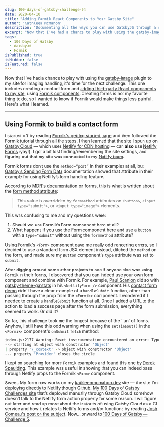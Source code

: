 ```yaml
---
slug: 100-days-of-gatsby-challenge-04
date: 2020-04-10
title: "Adding Formik React Components to Your Gatsby Site"
author: "Kathleen McMahon"
description: "Documenting all the ways you can use GatsbyJS through a set of challenges."
excerpt: "Now that I've had a chance to play with using the gatsby-image plugin to my site for imaging handling, it's time for the next challenge..."
tags:
  - 100 Days of Gatsby
  - GatsbyJS
  - Formik
isPublished: true
isHidden: false
isFeatured: false
---
```


Now that I've had a chance to play with using the [gatsby-image](https://www.gatsbyjs.org/blog/100days/gatsby-image) plugin to my site for imaging handling, it's time for the next challenge. This one includes creating a contact form and [adding third-party React components to my site](https://www.gatsbyjs.org/blog/100days/react-component), using [Formik components](https://jaredpalmer.com/formik). Creating forms is not my favorite thing to do, so I wanted to know if Formik would make things less painful. Here's what I learned.

---

## Using Formik to build a contact form

I started off by reading [Formik's getting started page](https://jaredpalmer.com/formik/docs/overview) and then followed the Formik tutorial through all the steps. I then learned that the site I spun up on [Gatsby Cloud](https://www.gatsbyjs.com/) — which uses [Netlify for CDN hosting](https://docs.netlify.com/) — can **also** use [Netlify Forms](https://docs.netlify.com/forms/setup/) (yay!). I got a bit lost finding/remembering the site settings, and figuring out that my site was connected to my [Netlify team](https://docs.netlify.com/accounts-and-billing/team-management/).

Formik forms don’t use the `method=“post”` in their examples at all, but [Gatsby's Sending Form Data](https://www.gatsbyjs.org/docs/building-a-contact-form/#sending-form-data) documentation showed that attribute in their example for using Netlify’s form handling feature.

According to [MDN's documentation](https://developer.mozilla.org/en-US/docs/Web/HTML/Element/form) on forms, this is what is written about the [form method attribute](https://developer.mozilla.org/en-US/docs/Web/HTML/Element/button#attr-formmethod):

> This value is overridden by `formmethod` attributes on `<button>`, `<input type="submit">`, or `<input type="image">` elements.

This was confusing to me and my questions were:

1. Should we use Formik’s Form component here at all?
1. What happens if you use the Form component here and use a `button` with a `type="submit"` without using the `formmethod` attribute?

Using Formik's `<Form>` component gave me really odd rendering errors, so I decided to use a standard form JSX element instead, ditched the `method` on the form, and made sure my `Button` component's `type` attribute was set to `submit`.

After digging around some other projects to see if anyone else was using `Formik` in their forms, I discovered that you can indeed use your own form component and combine with Formik. For example, [Paul Scanlon](https://paulie.dev/) did so with [gatsby-theme-gatstats](https://gatsby-theme-gatstats.netlify.com/) in his `<NetlifyForm />` component. His [contact form demo](https://github.com/PaulieScanlon/gatsby-theme-gatstats/blob/master/demo/src/pages/contact.mdx) didn’t have a clear example of a `handleSubmit` function, other than passing through the prop from the `<Formik>` component. I wondered if I needed to create a `handleSubmit` function at all. Once I added a URL to the action to load a success page after the form submission, everything seemed to work. Or did it?

So far, this challenge took me the longest because of the ‘fun’ of forms. Anyhow, I still have this odd warning when using the `setTimeout()` in the `<Formik>` component's `onSubmit` `fetch` method:

```bash
index.js:2177 Warning: React instrumentation encountered an error: TypeError: Converting circular structure to JSON
--> starting at object with constructor 'Object'
| property '\_context' -> object with constructor 'Object'
--- property 'Provider' closes the circle
```

I kept on searching for more `Formik` examples and found this one by [Derek Spaulding](https://www.derekaspaulding.com/blog/simple-contact-form-with-gatsby-formik-and-netlify/). This example was useful in showing that you can indeed pass through Netlify props to the Formik `<Form>` component.

Sweet. My form now works on my [kathleenmcmahon.dev](https://kathleenmcmahon.dev) site — the site I’m deploying directly to Netlify though Github. [My 100 Days of Gatsby Challenges site](https://kathleenmcmahon.netlify.app) that’s deployed manually through Gatsby Cloud somehow doesn’t talk to the Netlify form action properly for some reason. I will figure out later and read up more about the ins/outs of using Gatsby Cloud as a CI service and how it relates to Netlify forms and/or functions by reading [Josh Comeau's post on the subject](https://joshwcomeau.com/gatsby/netlify-functions-and-gatsby-cloud/). Now... onward to [100 Days of Gatsby — Challenge 5](/write/100-days-of-gatsby-challenge-05/).
